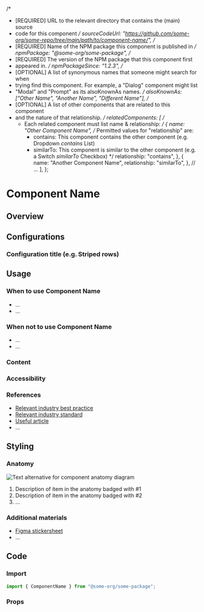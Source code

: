 <!-- Tool-specific (e.g. Storybook) imports & exports go here -->

<!-- Metadata about the component -->

  /*
   *  [REQUIRED] URL to the relevant directory that contains the (main) source
   *  code for this component
   */
  sourceCodeUrl:
    "https://github.com/some-org/some-repo/tree/main/path/to/component-name/",
  /*
   *  [REQUIRED] Name of the NPM package this component is published in
   */
  npmPackage: "@some-org/some-package",
  /*
   * [REQUIRED] The version of the NPM package that this component first
   * appeared in.
   */
  npmPackageSince: "1.2.3",
  /*
   * [OPTIONAL] A list of synonymous names that someone might search for when
   * trying find this component. For example, a "Dialog" component might list
   * "Modal" and "Prompt" as its alsoKnownAs names.
   */
  alsoKnownAs: ["Other Name", "Another Name", "Different Name"],
  /*
   * [OPTIONAL] A list of other components that are related to this component
   * and the nature of that relationship.
   */
  relatedComponents: [
    /*
     * Each related component must list name & relationship:
     */
    {
      name: "Other Component Name",
      /*
        Permitted values for "relationship" are:
        - contains:  This component contains the other component (e.g. Dropdown
                     _contains_ List)
        - similarTo: This component is similar to the other component (e.g. a
                     Switch _similarTo_ Checkbox)
      */
      relationship: "contains",
    },
    {
      name: "Another Component Name",
      relationship: "similarTo",
    },
    // ...
  ],
};

# Component Name

## Overview

<!--
  Live component demo here of the default/most common usage.

  For live demos in Storybook use:

  <Canvas>
    <Story id="..." />
  </Canvas>
-->

<!--
  Introductory text that briefly explains the purpose of the component and
  anything else of note.
-->

## Configurations

<!--
  A visual list of possible configurations of the component.

  The purpose is to convey the main features and/or usage options of the
  component (e.g. the Data Grid's striped rows might be a "configuration" to
  showcase here). The configurations listed here should aim to be comprehensive,
  but not necessarily exhaustive (some complex components may have vast numbers
  of possible permutations, so listing out each one would be impossible and
  overwhelming to readers).

  Each configuration should have its own section following the structure outlined
  below:
-->

### Configuration title (e.g. Striped rows)

<!--
  A brief description of what this configuration provides to users and when it
  should be used.
-->

<!--
  A live example of the component configuration, with access to the corresponding
  source code.

  In Storybook this is done using something like:

  <Canvas>
    <Story id="..." />
  </Canvas>
-->

## Usage

### When to use Component Name

<!-- Bulleted list of scenarios in which this component can be used  -->

- ...
- ...

### When not to use Component Name

<!--
  Bulleted list of scenarios where this component is not appropriate. Where
  possible, include a link to an alternative component that should be used in
  it's place
-->

- ...
- ...

### Content

<!--
  OPTIONAL: Remove this section if it is not applicable.

  Add any component-specific content guidance here, use visual examples where
  appropriate.

  For example, a Button component might include guidance on recommended terms to
  use for the label text, recommended maximum character counts, etc.
-->

### Accessibility

<!--
  OPTIONAL: Remove this section if it is not applicable.

  Describe any considerations the users may need to take into account when using
  the component. For example:

  - Accessibility decisions that deviate from industry standard. (e.g., we've
    introduced an arrow key navigation, where usually is only tab).
  - Accessibility requirements that drive design (e.g., how multi-column forms
    should wrap).
  - Best practices regarding accessible content (e.g., error message
    announcements must not rely on descriptions that require the user to
    visually or audibly perceive content).
  - Best practices regarding implementation (e.g., to make sure this component
    is accessible be sure to provide a relevant alt text).
-->

### References

<!--
  OPTIONAL: Remove this section if it is not applicable.

  If there are industry best practices, principles or standards for this
  component, list them in this section. Include links to useful articles.
-->

- [Relevant industry best practice](https://example.com/)
- [Relevant industry standard](https://example-standard.org/)
- [Useful article](https://some-site.com/article/bla)
- ...

## Styling

### Anatomy

<!--
  OPTIONAL: Remove this section if it is not applicable.

  A visual anatomy diagram that shows the key parts or nested components that
  this component is made up of. They should be annotated with numbered badges in
  the diagram and a numbered list below the image should provide the names or
  explanations for each part.
-->

![Text alternative for component anatomy diagram](./path/to/anatomy.jpg)

1. Description of item in the anatomy badged with #1
2. Description of item in the anatomy badged with #2
3. ...

### Additional materials

<!--
  OPTIONAL: Remove this section if it is not applicable.

  Add a bulleted list of links to additional, component-specific materials.

  Note that only publicly accessible pages can be linked to.
-->

- [Figma stickersheet](https://figma.com/path/to/stickersheet)
- ...

## Code

### Import

<!--
  Show the typical import statement used to include this component in your
  code.
-->

```js
import { ComponentName } from "@some-org/some-package";
```

### Props

<!--
  Insert an auto-generated table of the props for this component and their
  respective descriptions, data types, etc. here.

  In Storybook this is done like so:

  <ArgsTable of={ComponentName} />
-->
